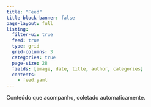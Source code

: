 ```yaml
---
title: "Feed"
title-block-banner: false
page-layout: full
listing:
  filter-ui: true
  feed: true
  type: grid
  grid-columns: 3
  categories: true
  page-size: 28
  fields: [image, date, title, author, categories]
  contents: 
    - feed.yaml
---
```


Conteúdo que acompanho, coletado automaticamente.